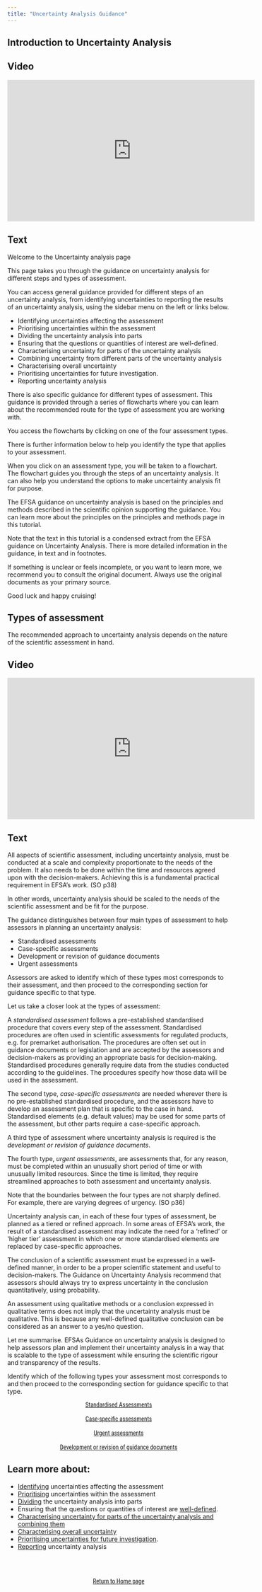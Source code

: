 ```yaml
---
title: "Uncertainty Analysis Guidance"
---
```


## Introduction to Uncertainty Analysis

:::: {.panel-tabset}

## Video

<iframe width="560px" height="320px" allowfullscreen="true" allow="autoplay *" title="Sequence_01_UncertaintyAnalysis" src="https://lu.instructuremedia.com/embed/d1929ab4-2603-4607-89d4-0eba0309aabd" frameborder="0"></iframe>

## Text

Welcome to the Uncertainty analysis page 

This page takes you through the guidance on uncertainty analysis for different steps and types of assessment. 

You can access general guidance provided for different steps of an uncertainty analysis, from identifying uncertainties to reporting the results of an uncertainty analysis, using the sidebar menu on the left or links below.

- Identifying uncertainties affecting the assessment
- Prioritising uncertainties within the assessment
- Dividing the uncertainty analysis into parts
- Ensuring that the questions or quantities of interest are well-defined.
- Characterising uncertainty for parts of the uncertainty analysis
- Combining uncertainty from different parts of the uncertainty analysis
- Characterising overall uncertainty
- Prioritising uncertainties for future investigation.
- Reporting uncertainty analysis

There is also specific guidance for different types of assessment. This guidance is provided through a series of flowcharts where you can learn about the recommended route for the type of assessment you are working with. 

You access the flowcharts by clicking on one of the four assessment types. 

There is further information below to help you identify the type that applies to your assessment. 

When you click on an assessment type, you will be taken to a flowchart. The flowchart guides you through the steps of an uncertainty analysis. It can also help you understand the options to make uncertainty analysis fit for purpose. 

The EFSA guidance on uncertainty analysis is based on the principles and methods described in the scientific opinion supporting the guidance. You can learn more about the principles on the principles and methods page in this tutorial. 

Note that the text in this tutorial is a condensed extract from the EFSA guidance on Uncertainty Analysis. There is more detailed information in the guidance, in text and in footnotes. 

If something is unclear or feels incomplete, or you want to learn more, we recommend you to consult the original document. Always use the original documents as your primary source.

Good luck and happy cruising!
::::


## Types of assessment

The recommended approach to uncertainty analysis depends on the nature of the scientific assessment in hand. 

:::: {.panel-tabset}

## Video

<iframe width="560px" height="320px" allowfullscreen="true" allow="autoplay *" title="Sequence_TA_TypesOfAssessment" src="https://lu.instructuremedia.com/embed/0a5b4c3d-7b0a-4492-b23d-697552accc65" frameborder="0"></iframe>

## Text

All aspects of scientific assessment, including uncertainty analysis, must be conducted at a scale and complexity proportionate to the needs of the problem. It also needs to be done  within the time and resources agreed upon with the decision-makers. Achieving this is a fundamental practical requirement in EFSA’s work. (SO p38)

In other words, uncertainty analysis should be scaled to the needs of the scientific assessment and be fit for the purpose. 

The guidance distinguishes between four main types of assessment to help assessors in planning an uncertainty analysis:

- Standardised assessments
- Case-specific assessments
- Development or revision of guidance documents
- Urgent assessments


Assessors are asked to identify which of these types most corresponds to their assessment, and then proceed to the corresponding section for guidance specific to that type.

Let us take a closer look at the types of assessment:

A *standardised assessment* follows a pre-established standardised procedure that covers every step of the assessment. Standardised procedures are often used in scientific assessments for regulated products, e.g. for premarket authorisation. The procedures are often set out in guidance documents or legislation and are accepted by the assessors and decision-makers as providing an appropriate basis for decision-making. Standardised procedures generally require data from the studies conducted according to the guidelines. The procedures specify how those data will be used in the assessment. 

The second type, *case-specific assessments* are needed wherever there is no pre-established standardised procedure, and the assessors have to develop an assessment plan that is specific to the case in hand. Standardised elements (e.g. default values) may be used for some parts of the assessment, but other parts require a case-specific approach. 

A third type of assessment where uncertainty analysis is required is the *development or revision of guidance documents*. 

The fourth type, *urgent assessments*, are assessments that, for any reason, must be completed within an unusually short period of time or with unusually limited resources. Since the time is limited, they require streamlined approaches to both assessment and uncertainty analysis. 

Note that the boundaries between the four types are not sharply defined. For example, there are varying degrees of urgency. (SO p36)

Uncertainty analysis can, in each of these four types of assessment, be planned as a tiered or refined approach. In some areas of EFSA’s work, the result of a standardised assessment may indicate the need for a ‘refined’ or ‘higher tier’ assessment in which one or more standardised elements are replaced by case-specific approaches. 

The conclusion of a scientific assessment must be expressed in a well-defined manner, in order to be a proper scientific statement and useful to decision-makers. The Guidance on Uncertainty Analysis recommend that assessors should always try to express uncertainty in the conclusion quantitatively, using probability. 

An assessment using qualitative methods or a conclusion expressed in qualitative terms does not imply that the uncertainty analysis must be qualitative. This is because any well-defined qualitative conclusion can be considered as an answer to a yes/no question. 

Let me summarise. EFSAs Guidance on uncertainty analysis is designed to help assessors plan and implement their uncertainty analysis in a way that is scalable to the type of assessment while ensuring the scientific rigour and transparency of the results.  

::::


Identify which of the following types your assessment most corresponds to and then proceed to the corresponding section for guidance specific to that type.

::: {#start-btn style="font-family: 'Roboto Condensed', Roboto, sans-serif; text-align: center;"}
[Standardised Assessments](uncertainty-analysis/figure1.qmd){.btn .btn-secondary .btn role="button" data-toggle="tooltip" title="A standardised assessment follows a pre-established standardised procedure that covers every step of the assessment."}
</br>
</br>
[Case-specific assessments](uncertainty-analysis/figure5.qmd){.btn .btn-secondary .btn role="button"  data-toggle="tooltip" title="Scientific assessments where there is no pre-established standardised procedure, so the assessors have to develop an assessment plan that is specific to the case in hand. Standardised elements (e.g. default values) may be used for some parts of the assessment, but other parts require case-specific approaches."}
</br>
</br>
[Urgent assessments](uncertainty-analysis/figure11.qmd){.btn .btn-secondary .btn role="button"  data-toggle="tooltip" title="Assessments that, for any reason, must be completed within an unusually short period of time or with unusually limited resources, and therefore require streamlined approaches to both assessment and uncertainty analysis."}
</br>
</br>
[Development or revision of guidance documents](uncertainty-analysis/figure12.qmd){.btn .btn-secondary .btn role="button"  data-toggle="tooltip" title="Especially (but not only) those that describe existing standardised procedures or establish new ones."}
:::


:::{.callout-tip}
## Learn more about:

- [Identifying](uncertainty-analysis/identifying.qmd) uncertainties affecting the assessment
- [Prioritising](uncertainty-analysis/prioritizing.qmd) uncertainties within the assessment
- [Dividing](uncertainty-analysis/dividing.qmd) the uncertainty analysis into parts
- Ensuring that the questions or quantities of interest are [well-defined](uncertainty-analysis/well-defined.qmd).
- [Characterising uncertainty for parts of the uncertainty analysis and combining them](uncertainty-analysis/characterising-and-combining.qmd) 
- [Characterising overall uncertainty](uncertainty-analysis/overall.qmd)
- [Prioritising uncertainties for future investigation](uncertainty-analysis/future-investigation.qmd).
- [Reporting](uncertainty-analysis/reporting.qmd) uncertainty analysis
:::

</br>
</br>

::: {#start-btn style="font-family: 'Roboto Condensed', Roboto, sans-serif; text-align: center;"}
[Return to Home page](index.qmd){.btn .btn-secondary .btn role="button"}
:::